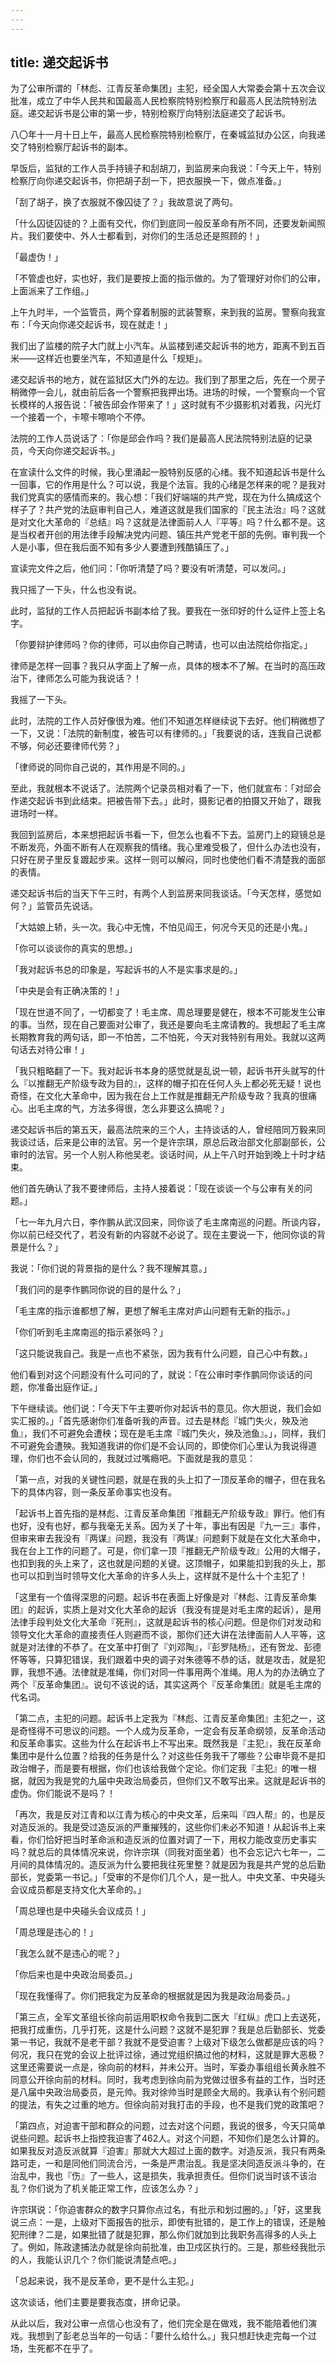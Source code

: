 ```yaml
---
---
---
```

title: 递交起诉书
---




为了公审所谓的「林彪、江青反革命集团」主犯，经全国人大常委会第十五次会议批准，成立了中华人民共和国最高人民检察院特别检察厅和最高人民法院特别法庭。递交起诉书是公审的第一步，特别检察厅向特别法庭递交了起诉书。

八〇年十一月十日上午，最高人民检察院特别检察厅，在秦城监狱办公区，向我递交了特别检察厅起诉书的副本。

早饭后，监狱的工作人员手持镜子和刮胡刀，到监房来向我说：「今天上午，特别检察厅向你递交起诉书，你把胡子刮一下，把衣服换一下，做点准备。」

「刮了胡子，换了衣服就不像囚徒了？」我故意说了两句。

「什么囚徒囚徒的？上面有交代，你们到底同一般反革命有所不同，还要发新闻照片。我们要使中、外人士都看到，对你们的生活总还是照顾的！」

「最虚伪！」

「不管虚也好，实也好，我们是要按上面的指示做的。为了管理好对你们的公审，上面派来了工作组。」

上午九时半，一个监管员，两个穿着制服的武装警察，来到我的监房。警察向我宣布：「今天向你递交起诉书，现在就走！」

我们出了监楼的院子大门就上小汽车。从监楼到递交起诉书的地方，距离不到五百米——这样近也要坐汽车，不知道是什么「规矩」。

递交起诉书的地方，就在监狱区大门外的左边。我们到了那里之后，先在一个房子稍微停一会儿，就由前后各一个警察把我押出场。进场的时候，一个警察向一个官长模样的人报告说：「被告邱会作带来了！」这时就有不少摄影机对着我，闪光灯一个接着一个，卡嚓卡嚓响个不停。

法院的工作人员说话了：「你是邱会作吗？我们是最高人民法院特别法庭的记录员，今天向你递交起诉书。」

在宣读什么文件的时候，我心里涌起一股特别反感的心绪。我不知道起诉书是什么一回事，它的作用是什么？可以说，我是个法盲。我的心绪是怎样来的呢？是我对我们党真实的感情而来的。我心想：「我们好端端的共产党，现在为什么搞成这个样子了？共产党的法庭审判自己人，难道这就是我们国家的『民主法治』吗？这就是对文化大革命的『总结』吗？这就是法律面前人人『平等』吗？什么都不是。这是当权者开创的用法律手段解决党内问题、镇压共产党老干部的先例。审判我一个人是小事，但在我后面不知有多少人要遭到残酷镇压了。」

宣读完文件之后，他们问：「你听清楚了吗？要没有听清楚，可以发问。」

我只摇了一下头，什么也没有说。

此时，监狱的工作人员把起诉书副本给了我。要我在一张印好的什么证件上签上名字。

「你要辩护律师吗？你的律师，可以由你自己聘请，也可以由法院给你指定。」

律师是怎样一回事？我只从字面上了解一点，具体的根本不了解。在当时的高压政治下，律师怎么可能为我说话？！

我摇了一下头。

此时，法院的工作人员好像很为难。他们不知道怎样继续说下去好。他们稍微想了一下，又说：「法院的新制度，被告可以有律师的。」「我要说的话，连我自己说都不够，何必还要律师代劳？」

「律师说的同你自己说的，其作用是不同的。」

至此，我就根本不说话了。法院两个记录员相对看了一下，他们就宣布：「对邱会作递交起诉书到此结束。把被告带下去。」此时，摄影记者的拍摄又开始了，跟我进场时一样。

我回到监房后，本来想把起诉书看一下，但怎么也看不下去。监房门上的窥镜总是不断发亮，外面不断有人在观察我的情绪。我心里难受极了，但什么办法也没有，只好在房子里反复踱起步来。这样一则可以解闷，同时也使他们看不清楚我的面部的表情。

递交起诉书后的当天下午三时，有两个人到监房来同我谈话。「今天怎样，感觉如何？」监管员先说话。

「大姑娘上轿，头一次。我心中无愧，不怕见阎王，何况今天见的还是小鬼。」

「你可以谈谈你的真实的思想。」

「我对起诉书总的印象是，写起诉书的人不是实事求是的。」

「中央是会有正确决策的！」

「现在世道不同了，一切都变了！毛主席、周总理要是健在，根本不可能发生公审的事。当然，现在自己要面对公审了，我还是要向毛主席请教的。我想起了毛主席长期教育我的两句话，即一不怕苦，二不怕死，今天对我特别有用处。我就以这两句话去对待公审！」

「我只粗略翻了一下。我对起诉书本身的感觉就是乱说一顿，起诉书开头就写的什么『以推翻无产阶级专政为目的』，这样的帽子扣在任何人头上都必死无疑！说也奇怪，在文化大革命中，因为我在台上工作就是推翻无产阶级专政？我真的很痛心。出毛主席的气，方法多得很，怎么非要这么搞呢？」

递交起诉书后的第五天，最高法院来的三个人，主持谈话的人，曾经陪同万毅来同我谈过话，后来是公审的法官。另一个是许宗琪，原总后政治部文化部副部长，公审时的法官。另一个人别人称他吴老。谈话时间，从上午八时开始到晚上十时才结束。

他们首先确认了我不要律师后，主持人接着说：「现在谈谈一个与公审有关的问题。」

「七一年九月六日，李作鹏从武汉回来，同你谈了毛主席南巡的问题。所谈内容，你以前已经交代了，若没有新的内容就不必说了。现在主要说一下，他同你谈的背景是什么？」

我说：「你们说的背景指的是什么？我不理解其意。」

「我们问的是李作鹏同你说的目的是什么？」

「毛主席的指示谁都想了解，更想了解毛主席对庐山问题有无新的指示。」

「你们听到毛主席南巡的指示紧张吗？」

「这只能说我自己。我是一点也不紧张，因为我有什么问题，自己心中有数。」

他们看到对这个问题没有什么可问的了，就说：「在公审时李作鹏同你谈话的问题，你准备出庭作证。」

下午继续谈。他们说：「今天下午主要听你对起诉书的意见。你大胆说，我们会如实汇报的。」「首先感谢你们准备听我的声音。过去是林彪『城门失火，殃及池鱼』，我们不可避免会遭秧；现在是毛主席『城门失火，殃及池鱼』。」，同样，我们不可避免会遭殃。我知道我讲的你们是不会认同的，即使你们心里认为我说得道理，你们也不会认同的，我就过过嘴瘾吧。下面就是我的意见：

「第一点，对我的关键性问题，就是在我的头上扣了一顶反革命的帽子，但在我名下的具体内容，则一条反革命事实也没有。

「起诉书上首先指的是林彪、江青反革命集团『推翻无产阶级专政』罪行。他们有也好，没有也好，都与我毫无关系。因为关了十年，事出有因是『九一三』事件，但审来审去我没有『两谋』问题，我没有『两谋』问题剩下就是在文化大革命中，我在台上工作的问题了。可是，你们拿一顶『推翻无产阶级专政』公用的大帽子，也扣到我的头上来了，这也就是问题的关键。这顶帽子，如果能扣到我的头上，那也可以扣到当时领导文化大革命的许多人头上，这样就不是什么十个主犯了！

「这里有一个值得深思的问题。起诉书在表面上好像是对『林彪、江青反革命集团』的起诉，实质上是对文化大革命的起诉（我没有提是对毛主席的起诉），是用法律手段判处文化大革命『死刑』，这就是起诉书的核心问题。但是你们对发动和领导文化大革命的直接责任人则避而不谈，那你们还大讲在法律面前人人平等，这就是对法律的不恭了。在文革中打倒了『刘邓陶』，『彭罗陆杨』，还有贺龙、彭德怀等等，只算犯错误，我们跟着中央的调子对朱德等不恭的话，就是攻击，就是犯罪，我想不通。法律就是准绳，你们对同一件事用两个准绳。用人为的办法确立了两个『反革命集团』。说句不该说的话，其实这两个『反革命集团』就是毛主席的代名词。

「第二点，主犯的问题。起诉书上定我为『林彪、江青反革命集团』主犯之一，这是奇怪得不可思议的问题。一个人成为反革命，一定会有反革命纲领，反革命活动和反革命事实。这些为什么在起诉书上不写出来。既然我是『主犯』，我在反革命集团中是什么位置？给我的任务是什么？对这些任务我干了哪些？公审毕竟不是扣政治帽子，而是要有根据，你们也该给我做个定论。你们定我『主犯』的唯一根据，就因为我是党的九届中央政治局委员，但你们又不敢写出来。这就是起诉书的虚伪。你们能说不是吗？！

「再次，我是反对江青和以江青为核心的中央文革，后来叫『四人帮』的，也是反对造反派的。我是受过造反派的严重摧残的，这些你们未必不知道！从起诉书上来看，你们恰好把当时革命派和造反派的位置对调了一下，用权力能改变历史事实吗？就总后的具体情况来说，你许宗琪（同我对面坐着）也不会忘记六七年一，二月间的具体情况的。造反派为什么要把我往死里整？就是因为我是共产党的总后勤部长，党委第一书记。」「受审的不是你们几个人，是一批人。中央文革、中央碰头会议成员都是支持文化大革命的。」

「周总理也是中央碰头会议成员！」

「周总理是违心的！」

「我怎么就不是违心的呢？」

「你后来也是中央政治局委员。」

「现在我懂得了。你们把我定为反革命的根据就是因为我是政治局委员。」

「第三点，全军文革组长徐向前运用职权命令我到二医大『红纵』虎口上去送死，把我打成重伤，几乎打死，这是什么问题？这就不是犯罪？我是总后勤部长、党委第一书记，我就不是老干部？我就不是受迫害？上级对下级怎么做都是应该的吗？何况，我只在党的会议上批评过徐，通过党组织搞过他的材料，这就是罪大恶极？这里还需要说一点是，徐向前的材料，并未公开。当时，军委办事组组长黄永胜不同意公开徐向前的材料。同时，我考虑到徐向前为党做过很多有益的工作，当时还是八届中央政治局委员，是元帅。我对徐帅当时是顾全大局的。我承认有个别问题的提法，有失之过重的地方。但徐向前对我打击的手段，也不是我们党的政策吧？

「第四点，对迫害干部和群众的问题，过去对这个问题，我说的很多，今天只简单说些问题。起诉书上指控我迫害了462人。对这个问题，不知你们是怎么计算的。如果我反对造反派就算『迫害』那就大大超过上面的数字。对造反派，我只有两条路可走，一和是同他们同流合污，一条是严肃治乱。我是坚决同造反派斗争的，在治乱中，我也『伤』了一些人，这是损失，我承担责任。但你们说当时该不该治乱？你们说为了机关能正常工作，应该怎么办？」

许宗琪说：「你迫害群众的数字只算你点过名，有批示和划过圈的。」「好，这里我说三点：一是，上级对下面报告的批示，即使有批错的，是工作上的错误，还是触犯刑律？二是，如果批错了就是犯罪，那么你们就加到比我职务高得多的人头上了。例如，陈政逮捕法办就是徐向前批准，由卫戍区执行的。三是，那些经我批示的人，我能认识几个？你们能说清楚点吧。」

「总起来说，我不是反革命，更不是什么主犯。」

这次谈话，他们主要是要我态度，拼命记录。

从此以后，我对公审一点信心也没有了，他们完全是在做戏，我不能陪着他们演戏。我想到了彭老总当年的一句话：「要什么给什么。」我只想赶快走完每一个过场，生死都不在乎了。